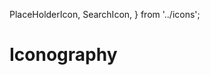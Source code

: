 <!-- Iconography.stories.mdx -->


  PlaceHolderIcon, 
  SearchIcon, 
  } from '../icons';

<Meta title="Iconography" />

# Iconography

<IconGallery>
  <IconItem name="mobile">
    <PlaceHolderIcon size = "small"/>
  </IconItem>
  <IconItem name="user">
    <SearchIcon size = "small"/>
  </IconItem>
</IconGallery>